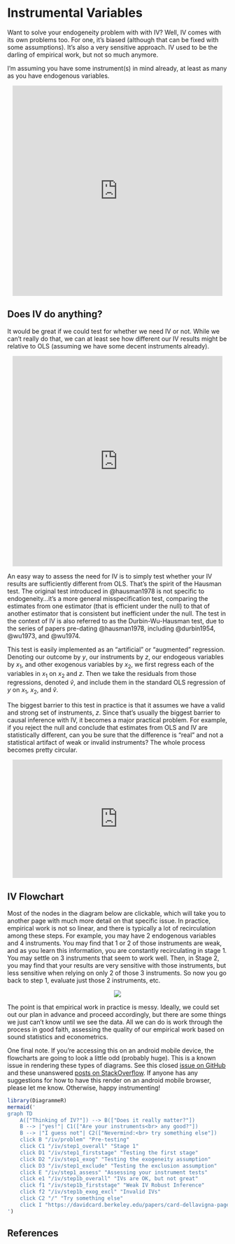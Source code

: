 # Instrumental Variables

Want to solve your endogeneity problem with with IV? Well, IV comes with its own problems too. For one, it's biased (although that can be fixed with some assumptions). It's also a very sensitive approach. IV used to be the darling of empirical work, but not so much anymore. 

I'm assuming you have some instrument(s) in mind already, at least as many as you have endogenous variables. 

<center>
<iframe src="https://giphy.com/embed/fXtGlVSI2ZB2E1JO0b" width="480" height="480" frameBorder="0" class="giphy-embed" allowFullScreen></iframe>
</center>


## Does IV do anything?
It would be great if we could test for whether we need IV or not. While we can't really do that, we can at least see how different our IV results might be relative to OLS (assuming we have some decent instruments already).

<center>
<iframe src="https://giphy.com/embed/ZExucn4EDMUtX0p9dt" width="480" height="480" frameBorder="0" class="giphy-embed" allowFullScreen></iframe>
</center>

An easy way to assess the need for IV is to simply test whether your IV results are sufficiently different from OLS. That's the spirit of the Hausman test. The original test introduced in @hausman1978 is not specific to endogeneity...it's a more general misspecification test, comparing the estimates from one estimator (that is efficient under the null) to that of another estimator that is consistent but inefficient under the null. The test in the context of IV is also referred to as the Durbin-Wu-Hausman test, due to the series of papers pre-dating @hausman1978, including @durbin1954, @wu1973, and @wu1974.

This test is easily implemented as an "artificial" or "augmented" regression. Denoting our outcome by $y$, our instruments by $z$, our endogeous variables by $x_{1}$, and other exogenous variables by $x_{2}$, we first regress each of the variables in $x_{1}$ on $x_{2}$ and $z$. Then we take the residuals from those regressions, denoted $\hat{v}$, and include them in the standard OLS regression of $y$ on $x_{1}$, $x_{2}$, and $\hat{v}$.

The biggest barrier to this test in practice is that it assumes we have a valid and strong set of instruments, $z$. Since that's usually the biggest barrier to causal inference with IV, it becomes a major practical problem. For example, if you reject the null and conclude that estimates from OLS and IV are statistically different, can you be sure that the difference is "real" and not a statistical artifact of weak or invalid instruments? The whole process becomes pretty circular.

<center>
<iframe src="https://giphy.com/embed/dyGiQTZrrASFWp9qP8" width="480" height="270" frameBorder="0" class="giphy-embed" allowFullScreen></iframe><p>
</center>


## IV Flowchart
Most of the nodes in the diagram below are clickable, which will take you to another page with much more detail on that specific issue. In practice, empirical work is not so linear, and there is typically a lot of recirculation among these steps. For example, you may have 2 endogenous variables and 4 instruments. You may find that 1 or 2 of those instruments are weak, and as you learn this information, you are constantly recirculating in stage 1. You may settle on 3 instruments that seem to work well. Then, in Stage 2, you may find that your results are very sensitive with those instruments, but less sensitive when relying on only 2 of those 3 instruments. So now you go back to step 1, evaluate just those 2 instruments, etc.

<center>
![](https://media.giphy.com/media/l0IylOPCNkiqOgMyA/giphy.gif)
</center>

The point is that empirical work in practice is messy. Ideally, we could set out our plan in advance and proceed accordingly, but there are some things we just can't know until we see the data. All we can do is work through the process in good faith, assessing the quality of our empirical work based on sound statistics and econometrics. 

One final note. If you're accessing this on an android mobile device, the flowcharts are going to look a little odd (probably huge). This is a known issue in rendering these types of diagrams. See this closed [issue on GitHub](https://github.com/mermaid-js/mermaid/issues/816) and these unanswered [posts on StackOverflow](https://stackoverflow.com/search?q=%5Bmermaid%5D+chrome). If anyone has any suggestions for how to have this render on an android mobile browser, please let me know. Otherwise, happy instrumenting!

```r
library(DiagrammeR)
mermaid('
graph TD
    A(["Thinking of IV?"]) --> B(["Does it really matter?"])
    B --> |"yes!"| C1(["Are your instruments<br> any good?"])
    B --> |"I guess not"| C2(["Nevermind:<br> try something else"])
    click B "/iv/problem" "Pre-testing"
    click C1 "/iv/step1_overall" "Stage 1"
    click D1 "/iv/step1_firststage" "Testing the first stage"
    click D2 "/iv/step1_exog" "Testing the exogeneity assumption"
    click D3 "/iv/step1_exclude" "Testing the exclusion assumption"
    click E "/iv/step1_assess" "Assessing your instrument tests"
    click e1 "/iv/step1b_overall" "IVs are OK, but not great"
    click f1 "/iv/step1b_firststage" "Weak IV Robust Inference"
    click f2 "/iv/step1b_exog_excl" "Invalid IVs"
    click C2 "/" "Try something else"
    click I "https://davidcard.berkeley.edu/papers/card-dellavigna-pagelimits.pdf" "Page limits are non-binding."
')
```


## References